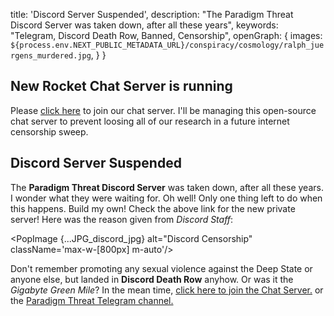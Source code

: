   title: 'Discord Server Suspended',
  description: "The Paradigm Threat Discord Server was taken down, after all these years",
  keywords: "Telegram, Discord Death Row, Banned, Censorship",
  openGraph: {
    images: `${process.env.NEXT_PUBLIC_METADATA_URL}/conspiracy/cosmology/ralph_juergens_murdered.jpg`,
  }
}

## New Rocket Chat Server is running

Please [click here](/chat) to join our chat server.
I'll be managing this open-source chat server to prevent loosing all of our research in a future internet censorship
sweep.

## Discord Server Suspended

The **Paradigm Threat Discord Server** was taken down, after all these years.
I wonder what they were waiting for. Oh well!
Only one thing left to do when this happens. Build my own! Check the above link for the new private server!
Here was the reason given from *Discord Staff*:

<PopImage {...JPG_discord_jpg} alt="Discord Censorship" className='max-w-[800px] m-auto'/>

Don't remember promoting any sexual violence against the Deep State or anyone else, but landed in **Discord Death Row**
anyhow. Or was it the *Gigabyte Green Mile*?
In the mean time, <a href="/chat">click here to join the Chat Server.</a>
or the <a href="https://t.me/historyisalie">Paradigm Threat Telegram channel.</a>

